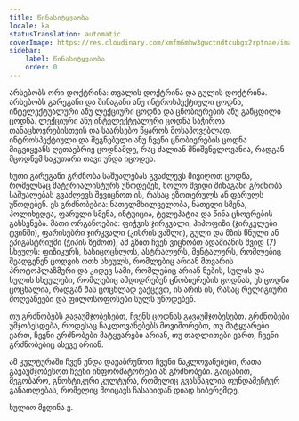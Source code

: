 ```yaml
---
title: წინასიტყვაობა
locale: ka
statusTranslation: automatic
coverImage: https://res.cloudinary.com/xmfm6mhw3gwctndtcubgx2rptnae/image/upload/v1741354450/small_cover_introduccion_a_la_gnosis_57a3fc8d72.webp
sidebar:
    label: წინასიტყვაობა
    order: 0
---
```

არსებობს ორი დოქტრინა: თვალის დოქტრინა და გულის დოქტრინა. არსებობს გარეგანი და შინაგანი ანუ ინტროსპექტიული ცოდნა, ინტელექტუალური ანუ ლექციური ცოდნა და ცნობიერების ანუ განცდილი ცოდნა. ლექციური ანუ ინტელექტუალური ცოდნა საჭიროა თანაცხოვრებისთვის და საარსებო წყაროს მოსაპოვებლად. ინტროსპექტიული და შეგნებული ანუ ჩვენი ცნობიერების ცოდნა მიგვიყვანს ღვთაებრივ ცოდნამდე, რაც ძალიან მნიშვნელოვანია, რადგან მცოდნემ საკუთარი თავი უნდა იცოდეს.

ხუთი გარეგანი გრძნობა საშუალებას გვაძლევს მივიღოთ ცოდნა, რომელსაც მატერიალისტურს უწოდებენ, ხოლო შვიდი შინაგანი გრძნობა საშუალებას გვაძლევს შევიცნოთ ის, რასაც ეზოთერულს ან ფარულს უწოდებენ. ეს გრძნობებია: ნათელმხილველობა, ნათელი სმენა, პოლიხედვა, ფარული სმენა, ინტუიცია, ტელეპატია და წინა ცხოვრების გახსენება. მათი ორგანოებია: ფიჭვის ჯირკვალი, ჰიპოფიზი (ჯირკვლები ტვინში), ფარისებრი ჯირკვალი (კისრის ვაშლი), გული და მზის წნული ან ეპიგასტრიუმი (ჭიპის ზემოთ); ამ გზით ჩვენ ვიცნობთ ადამიანის შვიდ (7) სხეულს: ფიზიკურს, სასიცოცხლოს, ასტრალურს, მენტალურს, რომლებიც შეადგენენ ცოდვის ოთხ სხეულს, რომლებიც არიან მთვარის პროტოპლაზმური და კიდევ სამი, რომლებიც არიან ნების, სულის და სულის სხეულები, რომლებიც ამდიდრებენ ცნობიერების ცოდნას, ეს ცოდნა ცოცხალია, რადგან მას ცოცხლად ვაქცევთ, ის არის ის, რასაც რელიგიური მოღვაწეები და ფილოსოფოსები სულს უწოდებენ.

თუ გრძნობებს გავაუმჯობესებთ, ჩვენს ცოდნას გავაუმჯობესებთ. გრძნობები უმჯობესდება, როდესაც ნაკლოვანებებს მოვიშორებთ, თუ მატყუარები ვართ, ჩვენი გრძნობები მატყუარები არიან, თუ თაღლითები ვართ, ჩვენი გრძნობებიც ასევე არიან.

ამ კულტურაში ჩვენ უნდა დავაბრუნოთ ჩვენი ნაკლოვანებები, რათა გავაუმჯობესოთ ჩვენი ინფორმატორები ან გრძნობები. გაიცანით, მეგობარო, გნოსტიკური კულტურა, რომელიც გვასწავლის ფუნდამენტურ განათლებას, რომელიც მოიცავს ჩასახიდან დიად სიბერემდე.

ხულიო მედინა ვ.
